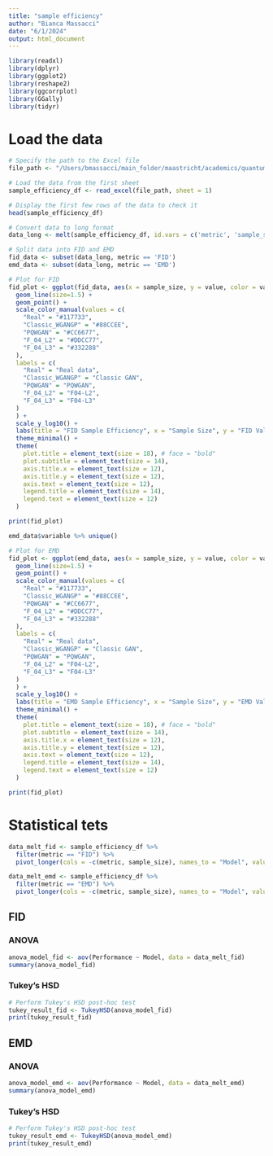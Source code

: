 ```yaml
---
title: "sample efficiency"
author: "Bianca Massacci"
date: "6/1/2024"
output: html_document
---
```

```r
library(readxl)
library(dplyr)
library(ggplot2)
library(reshape2)
library(ggcorrplot)
library(GGally)
library(tidyr)
```

# Load the data
```r
# Specify the path to the Excel file
file_path <- "/Users/bmassacci/main_folder/maastricht/academics/quantum_thesis/scripts/EVOL-WGAN-COMPLETE/output/sample_efficiency.xlsx"

# Load the data from the first sheet
sample_efficiency_df <- read_excel(file_path, sheet = 1)

# Display the first few rows of the data to check it
head(sample_efficiency_df)
```


```r
# Convert data to long format
data_long <- melt(sample_efficiency_df, id.vars = c('metric', 'sample_size'))
```

```r
# Split data into FID and EMD
fid_data <- subset(data_long, metric == 'FID')
emd_data <- subset(data_long, metric == 'EMD')
```


```r
# Plot for FID
fid_plot <- ggplot(fid_data, aes(x = sample_size, y = value, color = variable)) +
  geom_line(size=1.5) +
  geom_point() +
  scale_color_manual(values = c(
    "Real" = "#117733",    
    "Classic_WGANGP" = "#88CCEE",
    "PQWGAN" = "#CC6677",
    "F_04_L2" = "#DDCC77",
    "F_04_L3" = "#332288"
  ),
  labels = c(
    "Real" = "Real data",
    "Classic_WGANGP" = "Classic GAN",
    "PQWGAN" = "PQWGAN",
    "F_04_L2" = "F04-L2",
    "F_04_L3" = "F04-L3"
  )
  ) +
  scale_y_log10() +
  labs(title = "FID Sample Efficiency", x = "Sample Size", y = "FID Value", color = "Model") +
  theme_minimal() +
  theme(
    plot.title = element_text(size = 18), # face = "bold"
    plot.subtitle = element_text(size = 14),
    axis.title.x = element_text(size = 12),
    axis.title.y = element_text(size = 12),
    axis.text = element_text(size = 12),
    legend.title = element_text(size = 14),
    legend.text = element_text(size = 12)
  )

print(fid_plot)

```

```r
emd_data$variable %>% unique()
```



```r
# Plot for EMD
fid_plot <- ggplot(emd_data, aes(x = sample_size, y = value, color = variable)) +
  geom_line(size=1.5) +
  geom_point() +
  scale_color_manual(values = c(
    "Real" = "#117733",    
    "Classic_WGANGP" = "#88CCEE",
    "PQWGAN" = "#CC6677",
    "F_04_L2" = "#DDCC77",
    "F_04_L3" = "#332288"
  ),
  labels = c(
    "Real" = "Real data",
    "Classic_WGANGP" = "Classic GAN",
    "PQWGAN" = "PQWGAN",
    "F_04_L2" = "F04-L2",
    "F_04_L3" = "F04-L3"
  )
  ) +
  scale_y_log10() +
  labs(title = "EMD Sample Efficiency", x = "Sample Size", y = "EMD Value", color = "Model") +
  theme_minimal() +
  theme(
    plot.title = element_text(size = 18), # face = "bold"
    plot.subtitle = element_text(size = 14),
    axis.title.x = element_text(size = 12),
    axis.title.y = element_text(size = 12),
    axis.text = element_text(size = 12),
    legend.title = element_text(size = 14),
    legend.text = element_text(size = 12)
  )

print(fid_plot)
```




# Statistical tets

```r
data_melt_fid <- sample_efficiency_df %>%
  filter(metric == "FID") %>%
  pivot_longer(cols = -c(metric, sample_size), names_to = "Model", values_to = "Performance")

data_melt_emd <- sample_efficiency_df %>%
  filter(metric == "EMD") %>%
  pivot_longer(cols = -c(metric, sample_size), names_to = "Model", values_to = "Performance")

```

## FID
### ANOVA
```r
anova_model_fid <- aov(Performance ~ Model, data = data_melt_fid)
summary(anova_model_fid)
```

### Tukey's HSD
```r
# Perform Tukey's HSD post-hoc test
tukey_result_fid <- TukeyHSD(anova_model_fid)
print(tukey_result_fid)
```



## EMD
### ANOVA
```r
anova_model_emd <- aov(Performance ~ Model, data = data_melt_emd)
summary(anova_model_emd)
```

### Tukey's HSD
```r
# Perform Tukey's HSD post-hoc test
tukey_result_emd <- TukeyHSD(anova_model_emd)
print(tukey_result_emd)
```



































